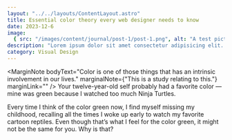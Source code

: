 ```yaml
---
layout: "../../layouts/ContentLayout.astro"
title: Essential color theory every web designer needs to know
date: 2023-12-6
image:
  { src: "/images/content/journal/post-1/post-1.png", alt: "A test picture." }
description: "Lorem ipsum dolor sit amet consectetur adipisicing elit. Neque soluta voluptatum earum."
category: Visual Design
---
```



<ContentImg
  imgLink="../../../images/content/journal/post-1/chips.jpg"
  imgAlt="A rack of chips."
  descText="Flickr"
  descLink="https://www.flickr.com/photos/jeepersmedia/49450153392/in/album-72157702500701712/"
/>

<Quote
  quote="Color is a power which directly influences the soul."
  quotee="Wassily Kandinsky"
/>

<MarginNote
  bodyText="Color is one of those things that has an intrinsic involvement in our lives."
  marginalNote={"This is a study relating to this."}
  marginLink=""
/> Your twelve-year-old self probably had a favorite color — mine was green because
I watched too much Ninja Turtles.

Every time I think of the color green now, I find myself missing my childhood, recalling all the times I woke up early to watch my favorite cartoon reptiles. Even though that’s what I feel for the color green, it might not be the same for you. Why is that?

<Book
  bookTitle="Graphic Design: The New Basics"
  bookAuthor="Ellen Lupton"
  bookCover="https://images-na.ssl-images-amazon.com/images/S/compressed.photo.goodreads.com/books/1348622667i/2211399.jpg"
  bookDesc="In this groundbreaking new primer, leading design educator and historian Ellen Lupton provides clear and concise guidance for anyone learning or brushing up on their typographic skills."
  grLink="https://www.goodreads.com/book/show/2211399.Graphic_Designs"
/>

<EmpCard
  cardTitle="Remember"
  cardBody="Every time I think of the color green now, I find myself missing my childhood, recalling all the times I woke up early to watch my favorite cartoon reptiles. Even though that’s what I feel for the color green, it might not be the same for you. Why is that?"
/>
